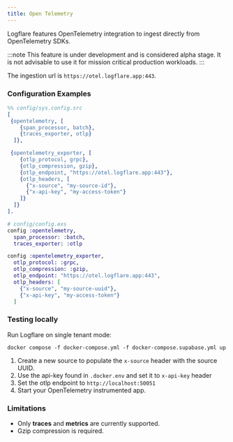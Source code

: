 ```yaml
---
title: Open Telemetry
---
```



Logflare features OpenTelemetry integration to ingest directly from OpenTelemetry SDKs.

:::note
This feature is under development and is considered alpha stage. It is not advisable to use it for mission critical production workloads.
:::

The ingestion url is `https://otel.logflare.app:443`.

### Configuration Examples

<Tabs>
  <TabItem value="erlang" label="Erlang" default>

```erlang
%% config/sys.config.src
[
 {opentelemetry, [
    {span_processor, batch},
    {traces_exporter, otlp}
  ]},

 {opentelemetry_exporter, [
    {otlp_protocol, grpc},
    {otlp_compression, gzip},
    {otlp_endpoint, "https://otel.logflare.app:443"},
    {otlp_headers, [
      {"x-source", "my-source-id"},
      {"x-api-key", "my-access-token"}
    ]}
  ]}
].
```

  </TabItem>
  <TabItem value="elixir" label="Elixir">

```elixir
# config/config.exs
config :opentelemetry,
  span_processor: :batch,
  traces_exporter: :otlp

config :opentelemetry_exporter,
  otlp_protocol: :grpc,
  otlp_compression: :gzip,
  otlp_endpoint: "https://otel.logflare.app:443",
  otlp_headers: [
    {"x-source", "my-source-uuid"},
    {"x-api-key", "my-access-token"}
  ]
```

  </TabItem>
</Tabs>

### Testing locally

Run Logflare on single tenant mode:

```
docker compose -f docker-compose.yml -f docker-compose.supabase.yml up
```

1. Create a new source to populate the `x-source` header with the source UUID.
2. Use the api-key found in `.docker.env` and set it to `x-api-key` header
3. Set the otlp endpoint to `http://localhost:50051`
4. Start your OpenTelemetry instrumented app.

### Limitations

- Only **traces** and **metrics** are currently supported.
- Gzip compression is required.
